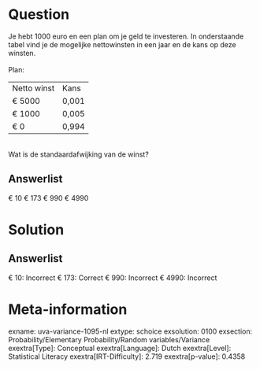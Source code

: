 Question
========

Je hebt 1000 euro en een plan om je geld te investeren. In onderstaande
tabel vind je de mogelijke nettowinsten in een jaar en de kans op deze
winsten.\
\
Plan:\

  ------------- -------
  Netto winst   Kans
  € 5000        0,001
  € 1000        0,005
  € 0           0,994
  ------------- -------

\
Wat is de standaardafwijking van de winst?

Answerlist
----------

€ 10
€ 173
€ 990
€ 4990

Solution
========

Answerlist
----------

€ 10: Incorrect
€ 173: Correct
€ 990: Incorrect
€ 4990: Incorrect

Meta-information
================
exname: uva-variance-1095-nl
extype: schoice
exsolution: 0100
exsection: Probability/Elementary Probability/Random variables/Variance
exextra[Type]: Conceptual
exextra[Language]: Dutch
exextra[Level]: Statistical Literacy
exextra[IRT-Difficulty]: 2.719
exextra[p-value]: 0.4358
